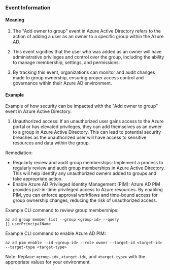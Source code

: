 
### Event Information

#### Meaning

1. The "Add owner to group" event in Azure Active Directory refers to the action of adding a user as an owner to a specific group within the Azure AD.

2. This event signifies that the user who was added as an owner will have administrative privileges and control over the group, including the ability to manage membership, settings, and permissions.

3. By tracking this event, organizations can monitor and audit changes made to group ownership, ensuring proper access control and governance within their Azure AD environment.

#### Example

Example of how security can be impacted with the "Add owner to group" event in Azure Active Directory:

1. Unauthorized access: If an unauthorized user gains access to the Azure portal or has elevated privileges, they can add themselves as an owner to a group in Azure Active Directory. This can lead to potential security breaches as the unauthorized user will have access to sensitive resources and data within the group.

Remediation:
- Regularly review and audit group memberships: Implement a process to regularly review and audit group memberships in Azure Active Directory. This will help identify any unauthorized owners added to groups and take appropriate action.
- Enable Azure AD Privileged Identity Management (PIM): Azure AD PIM provides just-in-time privileged access to Azure resources. By enabling PIM, you can enforce approval workflows and time-bound access for group ownership changes, reducing the risk of unauthorized access.

Example CLI command to review group memberships:
```
az ad group member list --group <group-id> --query [].userPrincipalName
```

Example CLI command to enable Azure AD PIM:
```
az ad pim enable --id <group-id> --role owner --target-id <target-id> --target-type <target-type>
```

Note: Replace `<group-id>`, `<target-id>`, and `<target-type>` with the appropriate values for your environment.

